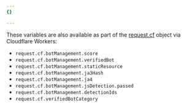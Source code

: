 ```yaml
---
{}

---
```


These variables are also available as part of the [request.cf](/workers/runtime-apis/request/#incomingrequestcfproperties) object via Cloudflare Workers:

- `request.cf.botManagement.score`
- `request.cf.botManagement.verifiedBot`
- `request.cf.botManagement.staticResource`
- `request.cf.botManagement.ja3Hash`
- `request.cf.botManagement.ja4`
- `request.cf.botManagement.jsDetection.passed`
- `request.cf.botManagement.detectionIds`
- `request.cf.verifiedBotCategory`
